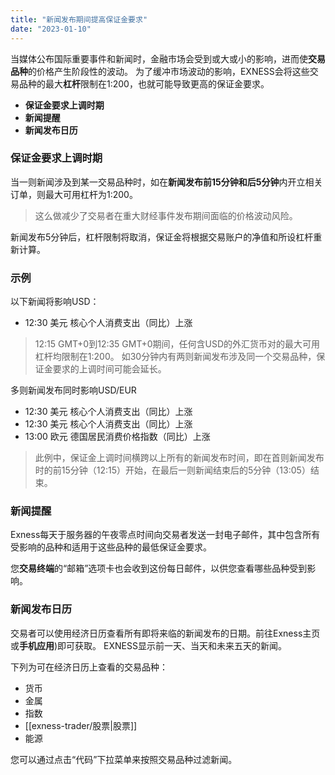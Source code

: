 ```yaml
---
title: "新闻发布期间提高保证金要求"
date: "2023-01-10"
---
```


<Ads></Ads> 

当媒体公布国际重要事件和新闻时，金融市场会受到或大或小的影响，进而使**交易品种**的价格产生阶段性的波动。 为了缓冲市场波动的影响，EXNESS会将这些交易品种的最大**杠杆**限制在1:200，也就可能导致更高的保证金要求。

- **保证金要求上调时期**
- **新闻提醒**
- **新闻发布日历**

### 保证金要求上调时期

当一则新闻涉及到某一交易品种时，如在**新闻发布前15分钟和后5分钟**内开立相关订单，则最大可用杠杆为1:200。

> 这么做减少了交易者在重大财经事件发布期间面临的价格波动风险。

新闻发布5分钟后，杠杆限制将取消，保证金将根据交易账户的净值和所设杠杆重新计算。

### 示例

以下新闻将影响USD：

- 12:30 美元 核心个人消费支出（同比）上涨

> 12:15 GMT+0到12:35 GMT+0期间，任何含USD的外汇货币对的最大可用杠杆均限制在1:200。
> 如30分钟内有两则新闻发布涉及同一个交易品种，保证金要求的上调时间可能会延长。

多则新闻发布同时影响USD/EUR

- 12:30 美元 核心个人消费支出（同比）上涨
- 12:30 美元 核心个人消费支出（同比）上涨
- 13:00 欧元 德国居民消费价格指数（同比）上涨

> 此例中，保证金上调时间横跨以上所有的新闻发布时间，即在首则新闻发布时的前15分钟（12:15）开始，在最后一则新闻结束后的5分钟（13:05）结束。

### 新闻提醒

Exness每天于服务器的午夜零点时间向交易者发送一封电子邮件，其中包含所有受影响的品种和适用于这些品种的最低保证金要求。

您**交易终端**的“邮箱”选项卡也会收到这份每日邮件，以供您查看哪些品种受到影响。

### 新闻发布日历

交易者可以使用经济日历查看所有即将来临的新闻发布的日期。前往Exness主页或**手机应用**)即可获取。 EXNESS显示前一天、当天和未来五天的新闻。

下列为可在经济日历上查看的交易品种：

- 货币
- 金属
- 指数
- [[exness-trader/股票|股票]]
- 能源

您可以通过点击“代码”下拉菜单来按照交易品种过滤新闻。
